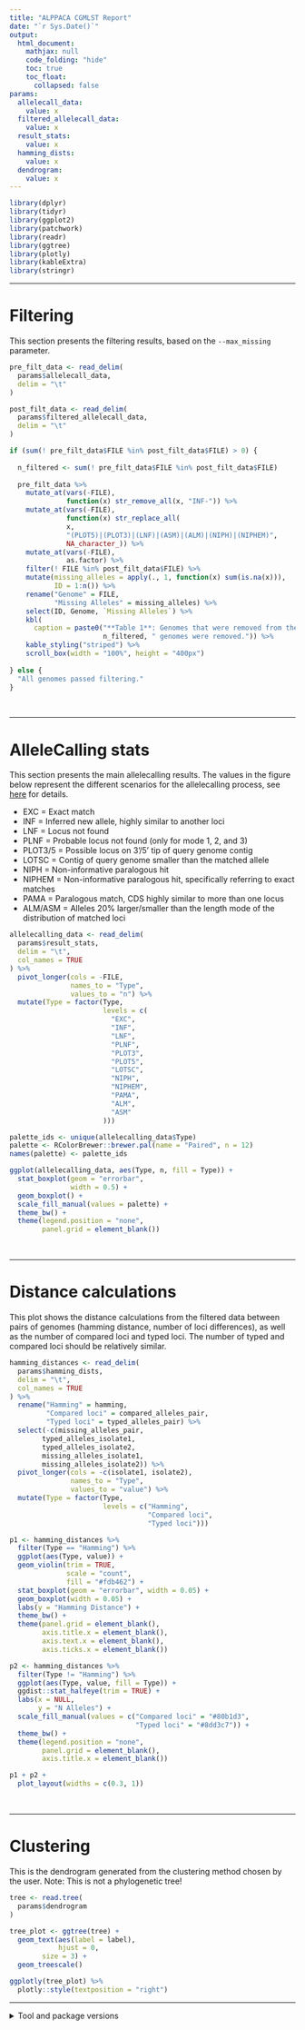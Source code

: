 ```yaml
---
title: "ALPPACA CGMLST Report"
date: "`r Sys.Date()`"
output:
  html_document:
    mathjax: null
    code_folding: "hide"
    toc: true
    toc_float:
      collapsed: false
params:
  allelecall_data:
    value: x
  filtered_allelecall_data:
    value: x
  result_stats:
    value: x
  hamming_dists:
    value: x
  dendrogram:
    value: x
---
```


```r
library(dplyr)
library(tidyr)
library(ggplot2)
library(patchwork)
library(readr)
library(ggtree)
library(plotly)
library(kableExtra)
library(stringr)
```

---

# Filtering

This section presents the filtering results, based on the `--max_missing` parameter.

```r
pre_filt_data <- read_delim(
  params$allelecall_data,
  delim = "\t"
)

post_filt_data <- read_delim(
  params$filtered_allelecall_data,
  delim = "\t"
)

if (sum(! pre_filt_data$FILE %in% post_filt_data$FILE) > 0) {
  
  n_filtered <- sum(! pre_filt_data$FILE %in% post_filt_data$FILE)
  
  pre_filt_data %>%
    mutate_at(vars(-FILE),
              function(x) str_remove_all(x, "INF-")) %>%
    mutate_at(vars(-FILE),
              function(x) str_replace_all(
              x,
              "(PLOT5)|(PLOT3)|(LNF)|(ASM)|(ALM)|(NIPH)|(NIPHEM)",
              NA_character_)) %>%
    mutate_at(vars(-FILE),
              as.factor) %>%
    filter(! FILE %in% post_filt_data$FILE) %>%
    mutate(missing_alleles = apply(., 1, function(x) sum(is.na(x))),
           ID = 1:n()) %>%
    rename("Genome" = FILE,
           "Missing Alleles" = missing_alleles) %>%
    select(ID, Genome, `Missing Alleles`) %>%
    kbl(
      caption = paste0("**Table 1**: Genomes that were removed from the analysis due to too many missing alleles. A total of ",
                       n_filtered, " genomes were removed.")) %>%
    kable_styling("striped") %>%
    scroll_box(width = "100%", height = "400px")
  
} else {
  "All genomes passed filtering."
}

```

<br>

---

# AlleleCalling stats

This section presents the main allelecalling results. The values in the
figure below represent the different scenarios for the allelecalling
process, see
[here](https://chewbbaca.readthedocs.io/en/latest/user/modules/AlleleCall.html)
for details.

-   EXC = Exact match
-   INF = Inferred new allele, highly similar to another loci
-   LNF = Locus not found
-   PLNF = Probable locus not found (only for mode 1, 2, and 3)
-   PLOT3/5 = Possible locus on 3'/5' tip of query genome contig
-   LOTSC = Contig of query genome smaller than the matched allele
-   NIPH = Non-informative paralogous hit
-   NIPHEM = Non-informative paralogous hit, specifically referring to
    exact matches
-   PAMA = Paralogous match, CDS highly similar to more than one locus
-   ALM/ASM = Alleles 20% larger/smaller than the length mode of the
    distribution of matched loci

```r
allelecalling_data <- read_delim(
  params$result_stats,
  delim = "\t",
  col_names = TRUE
) %>%
  pivot_longer(cols = -FILE,
               names_to = "Type",
               values_to = "n") %>%
  mutate(Type = factor(Type,
                       levels = c(
                         "EXC",
                         "INF",
                         "LNF",
                         "PLNF",
                         "PLOT3",
                         "PLOT5",
                         "LOTSC",
                         "NIPH",
                         "NIPHEM",
                         "PAMA",
                         "ALM",
                         "ASM"
                       )))

palette_ids <- unique(allelecalling_data$Type)
palette <- RColorBrewer::brewer.pal(name = "Paired", n = 12)
names(palette) <- palette_ids

ggplot(allelecalling_data, aes(Type, n, fill = Type)) +
  stat_boxplot(geom = "errorbar",
               width = 0.5) +
  geom_boxplot() +
  scale_fill_manual(values = palette) +
  theme_bw() +
  theme(legend.position = "none",
        panel.grid = element_blank())
```

<br>

---

# Distance calculations

This plot shows the distance calculations from the filtered data between
pairs of genomes (hamming distance, number of loci differences), as well
as the number of compared loci and typed loci.
The number of typed and compared loci should be relatively similar.

```r
hamming_distances <- read_delim(
  params$hamming_dists,
  delim = "\t",
  col_names = TRUE
) %>%
  rename("Hamming" = hamming,
         "Compared loci" = compared_alleles_pair,
         "Typed loci" = typed_alleles_pair) %>%
  select(-c(missing_alleles_pair,
	    typed_alleles_isolate1,
	    typed_alleles_isolate2,
	    missing_alleles_isolate1,
	    missing_alleles_isolate2)) %>%
  pivot_longer(cols = -c(isolate1, isolate2),
               names_to = "Type",
               values_to = "value") %>%
  mutate(Type = factor(Type,
                       levels = c("Hamming",
                                  "Compared loci",
                                  "Typed loci")))

p1 <- hamming_distances %>%
  filter(Type == "Hamming") %>%
  ggplot(aes(Type, value)) +
  geom_violin(trim = TRUE,
              scale = "count",
              fill = "#fdb462") +
  stat_boxplot(geom = "errorbar", width = 0.05) +
  geom_boxplot(width = 0.05) +
  labs(y = "Hamming Distance") +
  theme_bw() +
  theme(panel.grid = element_blank(),
        axis.title.x = element_blank(),
        axis.text.x = element_blank(),
        axis.ticks.x = element_blank())

p2 <- hamming_distances %>%
  filter(Type != "Hamming") %>%
  ggplot(aes(Type, value, fill = Type)) +
  ggdist::stat_halfeye(trim = TRUE) +
  labs(x = NULL,
       y = "N Alleles") +
  scale_fill_manual(values = c("Compared loci" = "#80b1d3",
                               "Typed loci" = "#8dd3c7")) +
  theme_bw() +
  theme(legend.position = "none",
        panel.grid = element_blank(),
        axis.title.x = element_blank())

p1 + p2 +
  plot_layout(widths = c(0.3, 1))
```

<br>

---

# Clustering

This is the dendrogram generated from the clustering method chosen by
the user. Note: This is not a phylogenetic tree!

```r
tree <- read.tree(
  params$dendrogram
)

tree_plot <- ggtree(tree) +
  geom_text(aes(label = label),
            hjust = 0,
	    size = 3) +
  geom_treescale()

ggplotly(tree_plot) %>%
  plotly::style(textposition = "right")
```

---

<details>

<summary>Tool and package versions</summary>

Date generated: `r Sys.Date()`

**R Packages**

These are the R packages used to generate this report.

```r
packages <- (.packages())
clean_pkg_version <- function(x) {
  y <- getNamespaceVersion(x)
  
  z <- data.frame("Package" = x,
                  "Version" = y)
  
  row.names(z) <- NULL
  
  return(z)
}

lapply(packages, function(x) clean_pkg_version(x)) %>%
  bind_rows() %>%
  kbl() %>%
  kable_styling(bootstrap_options = c("striped",
                                      "hover",
                                      "responsive"),
                full_width = TRUE)
```

**Tool versions**

These are the tools used to run the analysis within the cgMLST workflow
of ALPPACA.

```r
tool_data <- data.frame(
  Tool = c("ChewBBACA","R"),
  Version = c("3.1.2","4.1.2")
)

tool_data %>%
  kbl() %>%
  kable_styling(bootstrap_options = c("striped",
                                      "hover",
                                      "responsive"),
                full_width = TRUE)
```

</details>


